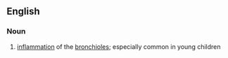 ==English==

===Noun===
{{wikipedia}}
{{en-noun|-}}

#{{medicine}} [[inflammation]] of the [[bronchiole]]s; especially common in young children